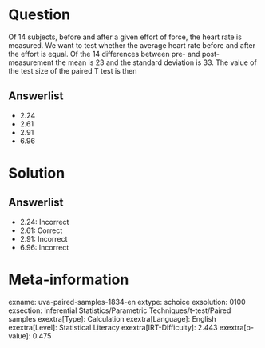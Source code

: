 Question
========

Of 14 subjects, before and after a given effort of force, the heart rate is measured. We want to test whether the average heart rate before and after the effort is equal. Of the 14 differences between pre- and post-measurement the mean is 23 and the standard deviation is 33. The value of the test size of the paired T test is then

Answerlist
----------

* 2.24
* 2.61
* 2.91
* 6.96

Solution
========

Answerlist
----------

* 2.24: Incorrect
* 2.61: Correct
* 2.91: Incorrect
* 6.96: Incorrect

Meta-information
================
exname: uva-paired-samples-1834-en
extype: schoice
exsolution: 0100
exsection: Inferential Statistics/Parametric Techniques/t-test/Paired samples
exextra[Type]: Calculation
exextra[Language]: English
exextra[Level]: Statistical Literacy
exextra[IRT-Difficulty]: 2.443
exextra[p-value]: 0.475
